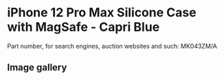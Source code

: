 
# iPhone 12 Pro Max Silicone Case with MagSafe - Capri Blue

Part number, for search engines, auction websites and such: MK043ZM/A

## Image gallery

<div style={{ width: "768px" }}>
  <GalleryComponent
    images={[
      {
        original: "/everysource/MK043.webp",
        thumbnail: "/everypreview/MK043.webp",
      },
      {
        original: "/everysource/MK043_AV1.webp",
        thumbnail: "/everypreview/MK043_AV1.webp",
      },
      {
        original: "/everysource/MK043_AV2.webp",
        thumbnail: "/everypreview/MK043_AV2.webp",
      },
      {
        original: "/everysource/MK043_AV3.webp",
        thumbnail: "/everypreview/MK043_AV3.webp",
      }
    ]}
  />
</div>